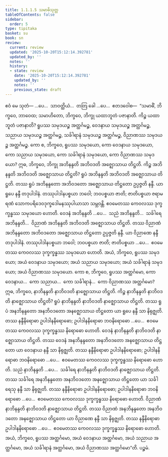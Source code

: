 ```yaml
---
title: 1.1.1.5 သမာဓိသုတ္တ
tableOfContents: false
sidebar:
  order: 5
type: tipitaka
basket: su
book: sn
review:
  current: review
  updated: '2025-10-20T15:12:14.392781'
  updated_by: ''
  notes: ''
  history:
  - state: review
    date: '2025-10-20T15:12:14.392781'
    updated_by: ''
    notes: ''
    previous_state: draft
---
```



<DynamicBreadcrumb />


<ReviewStatus review={frontmatter.review} showDetails={true} />

<HypothesisAnnotation frontmatter={frontmatter} />

<Division number="5" book="sn" e="ch" v="18" p="280">

<Paragraph number="61" book="sn">
ဧဝံ မေ သုတံ— …ပေ…  သာဝတ္ထိယံ…  တတြ ခေါ …ပေ…  ဧတဒဝေါစ—  “သမာဓိံ, ဘိက္ခဝေ, ဘာဝေထ; သမာဟိတော, ဘိက္ခဝေ, ဘိက္ခု ယထာဘူတံ ပဇာနာတိ. ကိဉ္စ ယထာဘူတံ ပဇာနာတိ? ရူပဿ သမုဒယဉ္စ အတ္ထင်္ဂမဉ္စ, ဝေဒနာယ သမုဒယဉ္စ အတ္ထင်္ဂမဉ္စ, သညာယ သမုဒယဉ္စ အတ္ထင်္ဂမဉ္စ, သင်္ခါရာနံ သမုဒယဉ္စ အတ္ထင်္ဂမဉ္စ, ဝိညာဏဿ သမုဒယဉ္စ အတ္ထင်္ဂမဉ္စ.
</Paragraph>

<Paragraph number="62" book="sn">
ကော စ, ဘိက္ခဝေ, ရူပဿ သမုဒယော, ကော ဝေဒနာယ သမုဒယော, ကော သညာယ သမုဒယော, ကော သင်္ခါရာနံ သမုဒယော, ကော ဝိညာဏဿ သမုဒယော? ဣဓ, ဘိက္ခဝေ, ဘိက္ခု အဘိနန္ဒတိ အဘိဝဒတိ အဇ္ဈောသာယ တိဋ္ဌတိ.
</Paragraph>

<Paragraph number="63" book="sn">
ကိဉ္စ အဘိနန္ဒတိ အဘိဝဒတိ အဇ္ဈောသာယ တိဋ္ဌတိ? ရူပံ အဘိနန္ဒတိ အဘိဝဒတိ အဇ္ဈောသာယ တိဋ္ဌတိ. တဿ ရူပံ အဘိနန္ဒတော အဘိဝဒတော အဇ္ဈောသာယ တိဋ္ဌတော ဥပ္ပဇ္ဇတိ နန္ဒီ. ယာ ရူပေ နန္ဒီ တဒုပါဒါနံ. တဿုပါဒါနပစ္စယာ ဘဝေါ; ဘဝပစ္စယာ ဇာတိ; ဇာတိပစ္စယာ ဇရာမရဏံ သောကပရိဒေဝဒုက္ခဒေါမနဿုပါယာသာ သမ္ဘဝန္တိ. ဧဝမေတဿ ကေဝလဿ ဒုက္ခက္ခန္ဓဿ သမုဒယော ဟောတိ.
</Paragraph>

<Paragraph number="64" book="sn">
ဝေဒနံ အဘိနန္ဒတိ …ပေ…  သညံ အဘိနန္ဒတိ…  သင်္ခါရေ အဘိနန္ဒတိ…  ဝိညာဏံ အဘိနန္ဒတိ အဘိဝဒတိ အဇ္ဈောသာယ တိဋ္ဌတိ. တဿ ဝိညာဏံ အဘိနန္ဒတော အဘိဝဒတော အဇ္ဈောသာယ တိဋ္ဌတော ဥပ္ပဇ္ဇတိ နန္ဒီ. ယာ ဝိညာဏေ နန္ဒီ တဒုပါဒါနံ. တဿုပါဒါနပစ္စယာ ဘဝေါ; ဘဝပစ္စယာ ဇာတိ; ဇာတိပစ္စယာ …ပေ…  ဧဝမေတဿ ကေဝလဿ ဒုက္ခက္ခန္ဓဿ သမုဒယော ဟောတိ.
</Paragraph>

<Paragraph number="65" book="sn">
အယံ, ဘိက္ခဝေ, ရူပဿ သမုဒယော; အယံ ဝေဒနာယ သမုဒယော; အယံ သညာယ သမုဒယော; အယံ သင်္ခါရာနံ သမုဒယော; အယံ ဝိညာဏဿ သမုဒယော.
</Paragraph>

<Paragraph number="66" book="sn">
ကော စ, ဘိက္ခဝေ, ရူပဿ အတ္ထင်္ဂမော, ကော ဝေဒနာယ…  ကော သညာယ…  ကော သင်္ခါရာနံ…  ကော ဝိညာဏဿ အတ္ထင်္ဂမော?
</Paragraph>

<Paragraph number="67" book="sn">
ဣဓ, ဘိက္ခဝေ, နာဘိနန္ဒတိ နာဘိဝဒတိ နာဇ္ဈောသာယ တိဋ္ဌတိ.
</Paragraph>

<Paragraph number="68" book="sn">
ကိဉ္စ နာဘိနန္ဒတိ နာဘိဝဒတိ နာဇ္ဈောသာယ တိဋ္ဌတိ? ရူပံ နာဘိနန္ဒတိ နာဘိဝဒတိ နာဇ္ဈောသာယ တိဋ္ဌတိ. တဿ ရူပံ အနဘိနန္ဒတော အနဘိဝဒတော အနဇ္ဈောသာယ တိဋ္ဌတော ယာ ရူပေ နန္ဒီ သာ နိရုဇ္ဈတိ. တဿ နန္ဒီနိရောဓာ ဥပါဒါနနိရောဓော; ဥပါဒါနနိရောဓာ ဘဝနိရောဓော …ပေ…  ဧဝမေတဿ ကေဝလဿ ဒုက္ခက္ခန္ဓဿ နိရောဓော ဟောတိ.
</Paragraph>

<Paragraph number="69" book="sn">
ဝေဒနံ နာဘိနန္ဒတိ နာဘိဝဒတိ နာဇ္ဈောသာယ တိဋ္ဌတိ. တဿ ဝေဒနံ အနဘိနန္ဒတော အနဘိဝဒတော အနဇ္ဈောသာယ တိဋ္ဌတော ယာ ဝေဒနာယ နန္ဒီ သာ နိရုဇ္ဈတိ. တဿ နန္ဒီနိရောဓာ ဥပါဒါနနိရောဓော; ဥပါဒါနနိရောဓာ ဘဝနိရောဓော …ပေ…  ဧဝမေတဿ ကေဝလဿ ဒုက္ခက္ခန္ဓဿ နိရောဓော ဟောတိ.
</Paragraph>

<Paragraph number="70" book="sn">
သညံ နာဘိနန္ဒတိ …ပေ…  သင်္ခါရေ နာဘိနန္ဒတိ နာဘိဝဒတိ နာဇ္ဈောသာယ တိဋ္ဌတိ. တဿ သင်္ခါရေ အနဘိနန္ဒတော အနဘိဝဒတော အနဇ္ဈောသာယ တိဋ္ဌတော ယာ သင်္ခါရေသု နန္ဒီ သာ နိရုဇ္ဈတိ. တဿ နန္ဒီနိရောဓာ ဥပါဒါနနိရောဓော; ဥပါဒါနနိရောဓာ ဘဝနိရောဓော …ပေ…  ဧဝမေတဿ ကေဝလဿ ဒုက္ခက္ခန္ဓဿ နိရောဓော ဟောတိ.
</Paragraph>

<Paragraph number="71" book="sn">
ဝိညာဏံ နာဘိနန္ဒတိ နာဘိဝဒတိ နာဇ္ဈောသာယ တိဋ္ဌတိ. တဿ ဝိညာဏံ အနဘိနန္ဒတော အနဘိဝဒတော အနဇ္ဈောသာယ တိဋ္ဌတော ယာ ဝိညာဏေ နန္ဒီ သာ နိရုဇ္ဈတိ. တဿ နန္ဒီနိရောဓာ ဥပါဒါနနိရောဓော …ပေ…  ဧဝမေတဿ ကေဝလဿ ဒုက္ခက္ခန္ဓဿ နိရောဓော ဟောတိ.
</Paragraph>

<Paragraph number="72" book="sn">
အယံ, ဘိက္ခဝေ, ရူပဿ အတ္ထင်္ဂမော, အယံ ဝေဒနာယ အတ္ထင်္ဂမော, အယံ သညာယ အတ္ထင်္ဂမော, အယံ သင်္ခါရာနံ အတ္ထင်္ဂမော, အယံ ဝိညာဏဿ အတ္ထင်္ဂမော”တိ.

</Paragraph>
</Division>

<Paragraph number="73" type="center" book="sn">
ပဉ္စမံ.
</Paragraph>